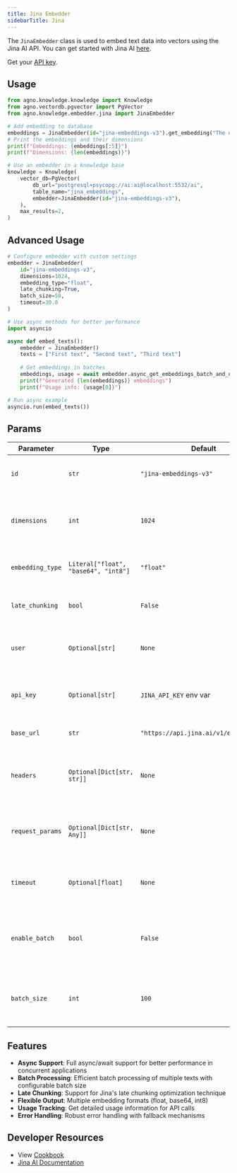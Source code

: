 ```yaml
---
title: Jina Embedder
sidebarTitle: Jina
---
```


The `JinaEmbedder` class is used to embed text data into vectors using the Jina AI API. You can get started with Jina AI [here](https://jina.ai/embeddings/).

Get your [API key](https://jina.ai/embeddings/).

## Usage

```python jina_embedder.py
from agno.knowledge.knowledge import Knowledge
from agno.vectordb.pgvector import PgVector
from agno.knowledge.embedder.jina import JinaEmbedder

# Add embedding to database
embeddings = JinaEmbedder(id="jina-embeddings-v3").get_embedding("The quick brown fox jumps over the lazy dog.")
# Print the embeddings and their dimensions
print(f"Embeddings: {embeddings[:5]}")
print(f"Dimensions: {len(embeddings)}")

# Use an embedder in a knowledge base
knowledge = Knowledge(
    vector_db=PgVector(
        db_url="postgresql+psycopg://ai:ai@localhost:5532/ai",
        table_name="jina_embeddings",
        embedder=JinaEmbedder(id="jina-embeddings-v3"),
    ),
    max_results=2,
)
```

## Advanced Usage

```python
# Configure embedder with custom settings
embedder = JinaEmbedder(
    id="jina-embeddings-v3",
    dimensions=1024,
    embedding_type="float",
    late_chunking=True,
    batch_size=50,
    timeout=30.0
)

# Use async methods for better performance
import asyncio

async def embed_texts():
    embedder = JinaEmbedder()
    texts = ["First text", "Second text", "Third text"]
    
    # Get embeddings in batches
    embeddings, usage = await embedder.async_get_embeddings_batch_and_usage(texts)
    print(f"Generated {len(embeddings)} embeddings")
    print(f"Usage info: {usage[0]}")

# Run async example
asyncio.run(embed_texts())
```

## Params

| Parameter        | Type                               | Default                | Description                                                                |
| ---------------- | ---------------------------------- | ---------------------- | -------------------------------------------------------------------------- |
| `id`             | `str`                              | `"jina-embeddings-v3"` | The model ID to use for generating embeddings.                            |
| `dimensions`     | `int`                              | `1024`                 | The number of dimensions for the embedding vectors.                       |
| `embedding_type` | `Literal["float", "base64", "int8"]` | `"float"`            | The format type of the returned embeddings.                               |
| `late_chunking`  | `bool`                             | `False`                | Whether to enable late chunking optimization.                             |
| `user`           | `Optional[str]`                    | `None`                 | User identifier for tracking purposes. Optional.                          |
| `api_key`        | `Optional[str]`                    | `JINA_API_KEY` env var | The Jina AI API key. Can be set via environment variable.                 |
| `base_url`       | `str`                              | `"https://api.jina.ai/v1/embeddings"` | The base URL for the Jina API.                      |
| `headers`        | `Optional[Dict[str, str]]`         | `None`                 | Additional headers to include in API requests. Optional.                  |
| `request_params` | `Optional[Dict[str, Any]]`         | `None`                 | Additional parameters to include in the API request. Optional.            |
| `timeout`        | `Optional[float]`                  | `None`                 | Timeout in seconds for API requests. Optional.                            |
| `enable_batch`            | `bool`                        | `False`                    | Enable batch processing to reduce API calls and avoid rate limits                |
| `batch_size`              | `int`                         | `100`                      | Number of texts to process in each API call for batch operations.                |

## Features

- **Async Support**: Full async/await support for better performance in concurrent applications
- **Batch Processing**: Efficient batch processing of multiple texts with configurable batch size
- **Late Chunking**: Support for Jina's late chunking optimization technique
- **Flexible Output**: Multiple embedding formats (float, base64, int8)
- **Usage Tracking**: Get detailed usage information for API calls
- **Error Handling**: Robust error handling with fallback mechanisms

## Developer Resources
- View [Cookbook](https://github.com/agno-agi/agno/tree/main/cookbook/knowledge/embedders/jina_embedder.py)
- [Jina AI Documentation](https://jina.ai/embeddings/)
